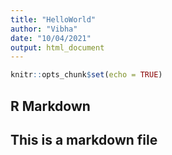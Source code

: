 ```yaml
---
title: "HelloWorld"
author: "Vibha"
date: "10/04/2021"
output: html_document
---
```


```r
knitr::opts_chunk$set(echo = TRUE)
```

## R Markdown

## This is a markdown file